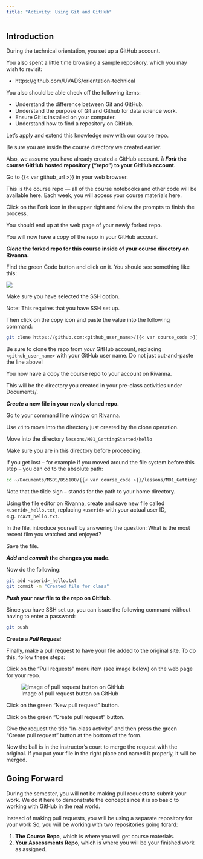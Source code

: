 ```yaml
---
title: "Activity: Using Git and GitHub"
---
```


## Introduction

During the technical orientation, you set up a GitHub account.

You also spent a little time browsing a sample repository, which you may wish to revisit:

* https://github.com/UVADS/orientation-technical

You also should be able check off the following items:

- Understand the difference between Git and GitHub.
- Understand the purpose of Git and Github for data science work.
- Ensure Git is installed on your computer.
- Understand how to find a repository on GitHub.

Let's apply and extend this knowledge now with our course repo. 

Be sure you are inside the course directory we created earlier. 

Also, we assume you have already created a GitHub account.
å
**_Fork_ the course GitHub hosted repository ("repo") to your GitHub account.**

Go to {{< var github_url >}} in your web browser.

::: {.callout-note}
This is the course repo --- all of the course notebooks and other code will be available here.\ Each week, you will access your course materials here.
:::

Click on the Fork icon in the upper right and follow the prompts to finish the process.

You should end up at the web page of your newly forked repo.

You will now have a copy of the repo in your GitHub account.

**_Clone_ the forked repo for this course inside of your course directory on Rivanna.**

Find the green Code button and click on it. You should see something like this:

![](../media/git-clone.jpg)

Make sure you have selected the SSH option.

::: {.callout-important}
Note: This requires that you have SSH set up.
:::

Then click on the copy icon and paste the value into the following command:

```bash
git clone https://github.com:<github_user_name>/{{< var course_code >}}.git
```
::: {.callout-important}
Be sure to clone the repo from _your_ GitHub account, replacing `<github_user_name>` with your GitHub user name. Do not just cut-and-paste the line above!
:::

You now have a copy the course repo to your account on Rivanna.

This will be the directory you created in your pre-class activities under Documents/.

**_Create_ a new file in your newly cloned repo.**

Go to your command line window on Rivanna.

Use `cd` to move into the directory just created by the clone operation.

Move into the directory `lessons/M01_GettingStarted/hello`

::: {.callout-important}
Make sure you are in this directory before proceeding.
:::

If you get lost – for example if you moved around the file system before this step – you can cd to the absolute path:

```bash
cd ~/Documents/MSDS/DS5100/{{< var course_code >}}/lessons/M01_GettingStarted/hello 
```

Note that the tilde sign `~` stands for the path to your home directory.

Using the file editor on Rivanna, create and save new file called `<userid>_hello.txt`, replacing  `<userid>` with your actual user ID, e.g. `rca2t_hello.txt`.

In the file, introduce yourself by answering the question: What is the most recent film you watched and enjoyed?  

Save the file.

**_Add_ and _commit_ the changes you made.**

Now do the following:

```bash
git add <userid>_hello.txt
git commit -m "Created file for class"
```
 
**_Push_ your new file to the repo on GitHub.**

Since you have SSH set up, you can issue the following command without having to enter a password:

<!--
Before proceeding, you will need to create personal access token to be able to write to your repo on GitHub. To get one, follow the instructions here --- [Creating a personal access token](https://docs.github.com/en/authentication/keeping-your-account-and-data-secure/creating-a-personal-access-token).

Once you have created and copied your PAT to a safe place, do the following:
-->

```bash
git push
```

<!-- 
When prompted for a password, use your PAT instead. 

Note: A more efficient way to work with GitHub is to use SSH. You are free to use this option if you are comfortable following through with [the instructions](https://docs.github.com/en/authentication/connecting-to-github-with-ssh).
-->

**Create a _Pull Request_**

Finally, make a pull request to have your file added to the original site. To do this, follow these steps:

Click on the "Pull requests" menu item (see image below) on the web page for your repo.

![Image of pull request button on GitHub](../media/pull-request-button.jpg)

Click on the green "New pull request" button.

Click on the green "Create pull request" button.

Give the request the title "In-class activity" and then press the green "Create pull request" button at the bottom of the form.

Now the ball is in the instructor's court to merge the request with the original. If you put your file in the right place and named it properly, it will be merged.

## Going Forward

During the semester, you will not be making pull requests to submit your work. We do it here to demonstrate the concept since it is so basic to working with GitHub in the real world.  

Instead of making pull requests, you will be using a separate repository for your work So, you will be working with two repositories going forard:

1. **The Course Repo**, which is where you will get course materials.
2. **Your Assessments Repo**, which is where you will be your finished work as assigned.